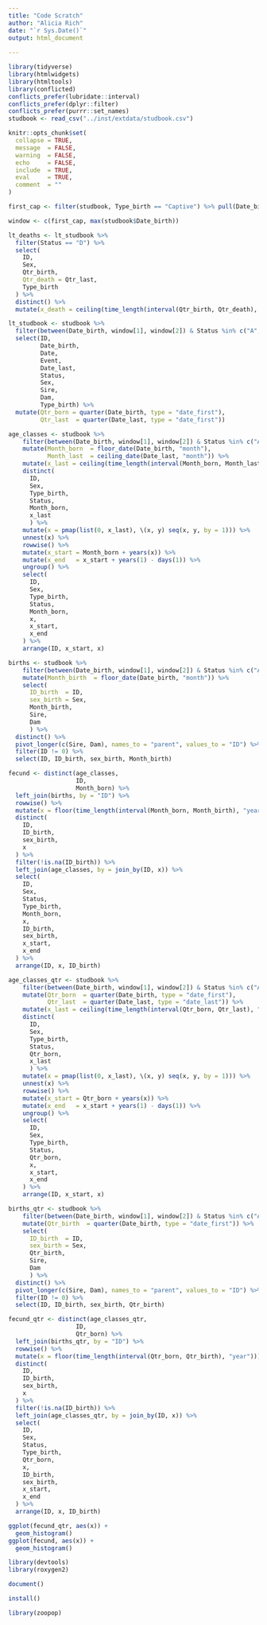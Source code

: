 ```yaml
---
title: "Code Scratch"
author: "Alicia Rich"
date: "`r Sys.Date()`"
output: html_document
                     
---
```


```r
library(tidyverse)
library(htmlwidgets)
library(htmltools)
library(conflicted)
conflicts_prefer(lubridate::interval)
conflicts_prefer(dplyr::filter)
conflicts_prefer(purrr::set_names)
studbook <- read_csv("../inst/extdata/studbook.csv")

knitr::opts_chunk$set(
  collapse = TRUE,
  message  = FALSE,
  warning  = FALSE,
  echo     = FALSE,
  include  = TRUE,
  eval     = TRUE,
  comment  = ""
)
```

```r
first_cap <- filter(studbook, Type_birth == "Captive") %>% pull(Date_birth) %>% min()
```


```r
window <- c(first_cap, max(studbook$Date_birth))
```


```r
lt_deaths <- lt_studbook %>%
  filter(Status == "D") %>%
  select(
    ID,
    Sex,
    Qtr_birth,
    Qtr_death = Qtr_last,
    Type_birth
  ) %>%
  distinct() %>%
  mutate(x_death = ceiling(time_length(interval(Qtr_birth, Qtr_death), "year")))
```

```r
lt_studbook <- studbook %>%
  filter(between(Date_birth, window[1], window[2]) & Status %in% c("A", "D")) %>%
  select(ID, 
         Date_birth, 
         Date, 
         Event, 
         Date_last, 
         Status, 
         Sex, 
         Sire, 
         Dam,
         Type_birth) %>%
  mutate(Qtr_born = quarter(Date_birth, type = "date_first"),
         Qtr_last  = quarter(Date_last, type = "date_first"))
```

```r
age_classes <- studbook %>%
    filter(between(Date_birth, window[1], window[2]) & Status %in% c("A", "D")) %>%
    mutate(Month_born  = floor_date(Date_birth, "month"),
           Month_last  = ceiling_date(Date_last, "month")) %>%
    mutate(x_last = ceiling(time_length(interval(Month_born, Month_last), "year"))) %>%
    distinct(
      ID,
      Sex,
      Type_birth,
      Status,
      Month_born,
      x_last
      ) %>%
    mutate(x = pmap(list(0, x_last), \(x, y) seq(x, y, by = 1))) %>%
    unnest(x) %>%
    rowwise() %>%
    mutate(x_start = Month_born + years(x)) %>%
    mutate(x_end   = x_start + years(1) - days(1)) %>%
    ungroup() %>%
    select(
      ID,
      Sex,
      Type_birth,
      Status,
      Month_born,
      x,
      x_start,
      x_end
    ) %>%
    arrange(ID, x_start, x)
```

```r
births <- studbook %>%
    filter(between(Date_birth, window[1], window[2]) & Status %in% c("A", "D")) %>%
    mutate(Month_birth  = floor_date(Date_birth, "month")) %>%
    select(
      ID_birth  = ID,
      sex_birth = Sex,
      Month_birth,
      Sire,
      Dam
      ) %>%
  distinct() %>%
  pivot_longer(c(Sire, Dam), names_to = "parent", values_to = "ID") %>%
  filter(ID != 0) %>%
  select(ID, ID_birth, sex_birth, Month_birth)
```

```r
fecund <- distinct(age_classes,
                   ID,
                   Month_born) %>%
  left_join(births, by = "ID") %>%
  rowwise() %>%
  mutate(x = floor(time_length(interval(Month_born, Month_birth), "year"))) %>%
  distinct(
    ID,
    ID_birth,
    sex_birth,
    x
  ) %>%
  filter(!is.na(ID_birth)) %>%
  left_join(age_classes, by = join_by(ID, x)) %>%
  select(
    ID,
    Sex,
    Status,
    Type_birth,
    Month_born,
    x,
    ID_birth,
    sex_birth,
    x_start,
    x_end
  ) %>%
  arrange(ID, x, ID_birth)
```

```r
age_classes_qtr <- studbook %>%
    filter(between(Date_birth, window[1], window[2]) & Status %in% c("A", "D")) %>%
    mutate(Qtr_born  = quarter(Date_birth, type = "date_first"),
           Qtr_last  = quarter(Date_last, type = "date_last")) %>%
    mutate(x_last = ceiling(time_length(interval(Qtr_born, Qtr_last), "year"))) %>%
    distinct(
      ID,
      Sex,
      Type_birth,
      Status,
      Qtr_born,
      x_last
      ) %>%
    mutate(x = pmap(list(0, x_last), \(x, y) seq(x, y, by = 1))) %>%
    unnest(x) %>%
    rowwise() %>%
    mutate(x_start = Qtr_born + years(x)) %>%
    mutate(x_end   = x_start + years(1) - days(1)) %>%
    ungroup() %>%
    select(
      ID,
      Sex,
      Type_birth,
      Status,
      Qtr_born,
      x,
      x_start,
      x_end
    ) %>%
    arrange(ID, x_start, x)
```

```r
births_qtr <- studbook %>%
    filter(between(Date_birth, window[1], window[2]) & Status %in% c("A", "D")) %>%
    mutate(Qtr_birth  = quarter(Date_birth, type = "date_first")) %>%
    select(
      ID_birth  = ID,
      sex_birth = Sex,
      Qtr_birth,
      Sire,
      Dam
      ) %>%
  distinct() %>%
  pivot_longer(c(Sire, Dam), names_to = "parent", values_to = "ID") %>%
  filter(ID != 0) %>%
  select(ID, ID_birth, sex_birth, Qtr_birth)
```

```r
fecund_qtr <- distinct(age_classes_qtr,
                   ID,
                   Qtr_born) %>%
  left_join(births_qtr, by = "ID") %>%
  rowwise() %>%
  mutate(x = floor(time_length(interval(Qtr_born, Qtr_birth), "year"))) %>%
  distinct(
    ID,
    ID_birth,
    sex_birth,
    x
  ) %>%
  filter(!is.na(ID_birth)) %>%
  left_join(age_classes_qtr, by = join_by(ID, x)) %>%
  select(
    ID,
    Sex,
    Status,
    Type_birth,
    Qtr_born,
    x,
    ID_birth,
    sex_birth,
    x_start,
    x_end
  ) %>%
  arrange(ID, x, ID_birth)
```

```r
ggplot(fecund_qtr, aes(x)) +
  geom_histogram()
ggplot(fecund, aes(x)) +
  geom_histogram()
```



```r
library(devtools)
library(roxygen2)
```

```r
document()
```


```r
install()
```

```r
library(zoopop)
```




